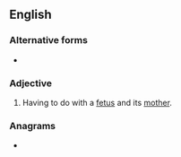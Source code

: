 ==English==

===Alternative forms===
* {{l|en|fetomaternal}}

===Adjective===
{{en-adj|-}}
# {{label|en|medicine}} Having to do with a [[fetus]] and its [[mother]].

===Anagrams===
* {{l|en|maternofetal}}